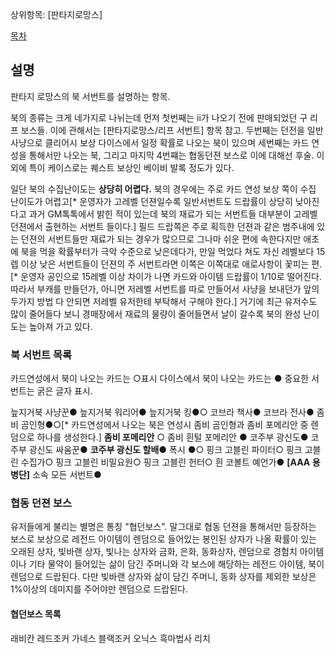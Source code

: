 상위항목: [판타지로망스]

[[목차]]
== 설명 ==
판타지 로망스의 북 서번트를 설명하는 항목.

북의 종류는 크게 네가지로 나뉘는데 먼저 첫번째는 ii가 나오기 전에 판매되었던 구 리프 보스들. 이에 관해서는 [판타지로망스/리프 서번트] 항목 참고. 두번째는 던전을 일반 사냥으로 클리어시 보상 다이스에서 일정 확률로 나오는 북이 있으며 세번째는 카드 연성을 통해서만 나오는 북, 그리고 마지막 4번쨰는 협동던젼 보스로 이에 대해선 후술. 이 외에 특이 케이스로는 퀘스트 보상인 베이비 발록 정도가 있다. 

일단 북의 수집난이도는 '''상당히 어렵다.'''
북의 경우에는 주로 카드 연성 보상 쪽이 수집 난이도가 어렵고[* 운영자가 고레벨 던젼일수록 일반서번트도 드랍률이 상당히 낮아진다고 과거 GM톡톡에서 밝힌 적이 있는데 북의 재료가 되는 서번트들 대부분이 고레벨 던젼에서 출현하는 서번트 들이다.] 필드 드랍쪽은 주로 획득한 던젼과 같은 범주내에 있는 던젼의 서번트들만 재료가 되는 경우가 많으므로 그나마 쉬운 편에 속한다지만 애초에 북을 먹을 확률부터가 극악 수준으로 낮은데다가, 만일 먹었다 쳐도 자신 레벨보다 15렙 이상 낮은 서번트들이 던젼의 주 서번트라면 이쪽은 이쪽대로 애로사항이 꽃피는 편.[* 운영자 공인으로 15레벨 이상 차이가 나면 카드와 아이템 드랍률이 1/10로 떨어진다. 따라서 부캐를 만들던가, 아니면 저레벨 서번트를 따로 만들어서 사냥을 보내던가 앞의 두가지 방법 다 안되면 저레벨 유저한테 부탁해서 구해야 한다.] 거기에 최근 유저수도 많이 줄어들다 보니 경매장에서 재료의 물량이 줄어들면서 날이 갈수록 북의 완성 난이도는 높아져 가고 있다.


=== 북 서번트 목록 ===

카드연성에서 북이 나오는 카드는 ○표시 다이스에서 북이 나오는 카드는 ● 중요한 서번트는 굵은 글자 표시.


늪지거북 사냥꾼●
늪지거북 워리어●
늪지거북 킹●○
코브라 책사●
코브라 전사●
좀비 곰인형●○[* 카드연성에서 나오는 북은 연성시 좀비 곰인형과 좀비 포메리안 중 렌덤으로 하나를 생성한다.]
'''좀비 포메리안''' ○
좀비 흰털 포메리안 ●
코주부 광신도●
코주부 광신도 싸움꾼●
'''코주부 광신도 할배●'''
폭시 ●○
핑크 고블린 파이터○
핑크 고블린 수집가○
핑크 고블린 비밀요원○
핑크 고블린 헌터○
흰 코볼트 예언가●
'''[AAA 용병단]''' 소속 모든 서번트●
=== 협동 던젼 보스 ===
유저들에게 불리는 별명은 통칭 "협던보스". 말그대로 협동 던젼을 통해서만 등장하는 보스로 보상으로 레전드 아이템이 렌덤으로 들어있는 봉인된 상자가 나올 확률이 있는 오래된 상자, 빛바랜 상자, 빛나는 상자와 금화, 은화, 동화상자, 렌덤으로 경험치 아이템이나 기타 물약이 들어있는 삶이 담긴 주머니와 각 보스에 해당하는 레전드 아이템, 북이 렌덤으로 드랍된다. 다만 빛바랜 상자와 삶이 담긴 주머니, 동화 상자를 제외한 보상은 1%이상의 데미지를 주어야만 렌덤으로 드랍된다. 

==== 협던보스 목록 ====
래비칸
레드조커 가네스
블랙조커 오닉스
흑마법사 리치
